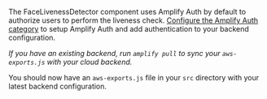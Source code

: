 The FaceLivenessDetector component uses Amplify Auth by default to authorize users to perform the liveness check. [Configure the Amplify Auth category](https://docs.amplify.aws/lib/auth/getting-started/q/platform/js/#create-authentication-service) to setup Amplify Auth and add authentication to your backend configuration.

_If you have an existing backend, run `amplify pull` to sync your `aws-exports.js` with your cloud backend._

You should now have an `aws-exports.js` file in your `src` directory with your latest backend configuration.
